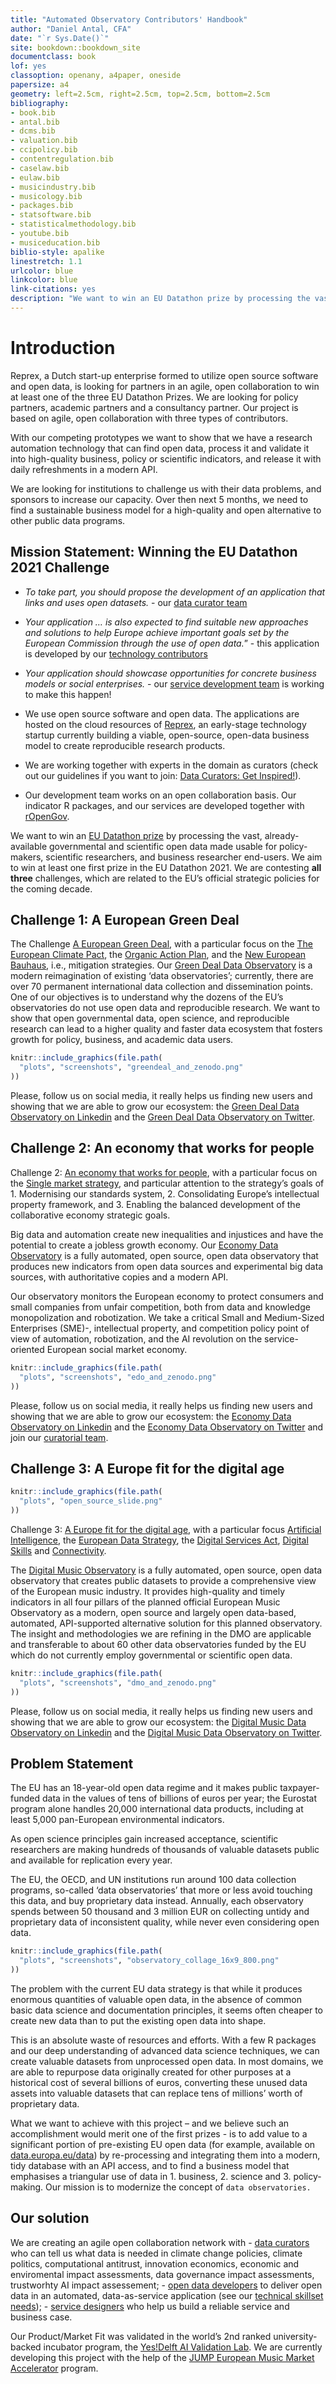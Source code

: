 ```yaml
--- 
title: "Automated Observatory Contributors' Handbook"
author: "Daniel Antal, CFA"
date: "`r Sys.Date()`"
site: bookdown::bookdown_site
documentclass: book
lof: yes
classoption: openany, a4paper, oneside
papersize: a4
geometry: left=2.5cm, right=2.5cm, top=2.5cm, bottom=2.5cm
bibliography:
- book.bib
- antal.bib
- dcms.bib
- valuation.bib
- ccipolicy.bib
- contentregulation.bib
- caselaw.bib
- eulaw.bib
- musicindustry.bib
- musicology.bib
- packages.bib
- statsoftware.bib
- statisticalmethodology.bib
- youtube.bib
- musiceducation.bib
biblio-style: apalike
linestretch: 1.1
urlcolor: blue
linkcolor: blue
link-citations: yes
description: "We want to win an EU Datathon prize by processing the vast, already available governmental and scientific open data made usable for policy-makers, scientific researchers, and business researcher end-users."
---
```


# Introduction {-}

Reprex, a Dutch start-up enterprise formed to utilize open source software and open data, is looking for partners in an agile, open collaboration to win at least one of the three EU Datathon Prizes. We are looking for policy partners, academic partners and a consultancy partner. Our project is based on agile, open collaboration with three types of contributors.

With our competing prototypes we want to show that we have a research automation technology that can find open data, process it and validate it into high-quality business, policy or scientific indicators, and release it with daily refreshments in a modern API.

We are looking for institutions to challenge us with their data problems, and sponsors to increase our capacity. Over then next 5 months, we need to find a sustainable business model for a high-quality and open alternative to other public data programs.

## Mission Statement: Winning the EU Datathon 2021 Challenge {-}

- *To take part, you should propose the development of an application that links and uses open datasets.* - our [data curator team](https://music.dataobservatory.eu/#contributors)

- *Your application ... is also expected to find suitable new approaches and solutions to help Europe achieve important goals set by the European Commission through the use of open data.*” - this application is developed by our [technology contributors](https://greendeal.dataobservatory.eu/#contributors)

- *Your application should showcase opportunities for concrete business models or social enterprises.* - our [service development team](https://economy.dataobservatory.eu/#contributors) is working to make this happen!

- We use open source software and open data. The applications are hosted on the cloud resources of [Reprex](#reprex), an early-stage technology startup currently building a viable, open-source, open-data business model to create reproducible research products.

- We are working together with experts in the domain as curators (check out our guidelines if you want to join: [Data Curators: Get Inspired!](https://curators.dataobservatory.eu/data-curators.html)).

- Our development team works on an open collaboration basis. Our indicator R packages, and our services are developed together with [rOpenGov](https://music.dataobservatory.eu/author/ropengov/).

We want to win an [EU Datathon prize](https://op.europa.eu/en/web/eudatathon) by processing the vast, already-available governmental and scientific open data made usable for policy-makers, scientific researchers, and business researcher end-users. We aim to win at least one first prize in the EU Datathon 2021. We are contesting **all three** challenges, which are related to the EU’s official strategic policies for the coming decade.

## Challenge 1: A European Green Deal {-}

The Challenge [A European Green Deal](https://ec.europa.eu/info/strategy/priorities-2019-2024/european-green-deal_en), with a particular focus on the [The European Climate Pact](https://ec.europa.eu/commission/presscorner/detail/en/ip_20_2323), the [Organic Action Plan](https://ec.europa.eu/info/food-farming-fisheries/farming/organic-farming/organic-action-plan_en), and the [New European Bauhaus](https://ec.europa.eu/commission/presscorner/detail/en/IP_21_111), i.e., mitigation strategies. Our [Green Deal Data Observatory](http://greendeal.dataobservatory.eu/) is a modern reimagination of existing ‘data observatories’; currently, there are over 70 permanent international data collection and dissemination points. One of our objectives is to understand why the dozens of the EU’s observatories do not use open data and reproducible research. We want to show that open governmental data, open science, and reproducible research can lead to a higher quality and faster data ecosystem that fosters growth for policy, business, and academic data users.

```r
knitr::include_graphics(file.path(
  "plots", "screenshots", "greendeal_and_zenodo.png"
))
```

Please, follow us on social media, it really helps us finding new users and showing that we are able to grow our ecosystem: the [Green Deal Data Observatory on Linkedin](https://www.linkedin.com/company/78556699) and the [Green Deal Data Observatory on Twitter](https://twitter.com/GreenDealObs).

## Challenge 2: An economy that works for people {-}

Challenge 2: [An economy that works for people](https://ec.europa.eu/info/strategy/priorities-2019-2024/economy-works-people_en#:~:text=Individuals%20and%20businesses%20in%20the,needs%20of%20the%20EU's%20citizens.), with a particular focus on the [Single market strategy](https://ec.europa.eu/info/strategy/priorities-2019-2024/economy-works-people/internal-market_en), and particular attention to the strategy’s goals of 1. Modernising our standards system, 2. Consolidating Europe’s intellectual property framework, and 3. Enabling the balanced development of the collaborative economy strategic goals.

Big data and automation create new inequalities and injustices and have the potential to create a jobless growth economy. Our [Economy Data Observatory](https://economy.dataobservatory.eu/) is a fully automated, open source, open data observatory that produces new indicators from open data sources and experimental big data sources, with authoritative copies and a modern API.

Our observatory monitors the European economy to protect consumers and small companies from unfair competition, both from data and knowledge monopolization and robotization. We take a critical Small and Medium-Sized Enterprises (SME)-, intellectual property, and competition policy point of view of automation, robotization, and the AI revolution on the service-oriented European social market economy.

```r
knitr::include_graphics(file.path(
  "plots", "screenshots", "edo_and_zenodo.png"
))
```

Please, follow us on social media, it really helps us finding new users and showing that we are able to grow our ecosystem: the [Economy Data Observatory on Linkedin](https://www.linkedin.com/company/78562153) and the [Economy Data Observatory on Twitter](https://twitter.com/GreenDealObs) and join our [curatorial team](#economy).

## Challenge 3: A Europe fit for the digital age {-}

```r
knitr::include_graphics(file.path(
  "plots", "open_source_slide.png"
))
```


Challenge 3: [A Europe fit for the digital age](https://ec.europa.eu/info/strategy/priorities-2019-2024/europe-fit-digital-age_en), with a particular focus [Artificial Intelligence](https://ec.europa.eu/info/strategy/priorities-2019-2024/europe-fit-digital-age/excellence-trust-artificial-intelligence_en), the [European Data Strategy](https://ec.europa.eu/info/strategy/priorities-2019-2024/europe-fit-digital-age/european-data-strategy_en), the [Digital Services Act](https://ec.europa.eu/info/strategy/priorities-2019-2024/europe-fit-digital-age/digital-services-act-ensuring-safe-and-accountable-online-environment_en), [Digital Skills](https://digital-strategy.ec.europa.eu/en/policies/digital-skills-and-jobs) and [Connectivity](https://digital-strategy.ec.europa.eu/en/policies/connectivity). 

The [Digital Music Observatory](https://music.dataobservatory.eu/) is a fully automated, open source, open data observatory that creates public datasets to provide a comprehensive view of the European music industry. It provides high-quality and timely indicators in all four pillars of the planned official European Music Observatory as a modern, open source and largely open data-based, automated, API-supported alternative solution for this planned observatory. The insight and methodologies we are refining in the DMO are applicable and transferable to about 60 other data observatories funded by the EU which do not currently employ governmental or scientific open data.

```r
knitr::include_graphics(file.path(
  "plots", "screenshots", "dmo_and_zenodo.png"
))
```


Please, follow us on social media, it really helps us finding new users and showing that we are able to grow our ecosystem: the [Digital Music Data Observatory on Linkedin](https://www.linkedin.com/company/reprexbv/) and the [Digital Music Data Observatory on Twitter](https://twitter.com/dataandlyrics).

## Problem Statement {-}

The EU has an 18-year-old open data regime and it makes public taxpayer-funded data in the values of tens of billions of euros per year; the Eurostat program alone handles 20,000 international data products, including at least 5,000 pan-European environmental indicators.

As open science principles gain increased acceptance, scientific researchers are making hundreds of thousands of valuable datasets public and available for replication every year.

The EU, the OECD, and UN institutions run around 100 data collection programs, so-called ‘data observatories’ that more or less avoid touching this data, and buy proprietary data instead. Annually, each observatory spends between 50 thousand and 3 million EUR on collecting untidy and proprietary data of inconsistent quality, while never even considering open data.


```r
knitr::include_graphics(file.path(
  "plots", "screenshots", "observatory_collage_16x9_800.png"
))
```


The problem with the current EU data strategy is that while it produces enormous quantities of valuable open data, in the absence of common basic data science and documentation principles, it seems often cheaper to create new data than to put the existing open data into shape.

This is an absolute waste of resources and efforts. With a few R packages and our deep understanding of advanced data science techniques, we can create valuable datasets from unprocessed open data. In most domains, we are able to repurpose data originally created for other purposes at a historical cost of several billions of euros, converting these unused data assets into valuable datasets that can replace tens of millions’ worth of proprietary data.

What we want to achieve with this project – and we believe such an accomplishment would merit one of the first prizes - is to add value to a significant portion of pre-existing EU open data (for example, available on [data.europa.eu/data](https://data.europa.eu/data/)) by re-processing and integrating them into a modern, tidy database with an API access, and to find a business model that emphasises a triangular use of data in 1. business, 2. science and 3. policy-making. Our mission is to modernize the concept of `data observatories.`

## Our solution {-}

We are creating an agile open collaboration network with 
    - [data curators](#data-curators) who can tell us what data is needed in climate change policies, climate politics, computational antitrust, innovation economics, economic and enviromental impact assessments, data governance impact assessments, trustworhty AI impact assessement;
    - [open data developers](#tech) to deliver open data in an automated, data-as-service application (see our [technical skillset needs](#service-flow)); 
    - [service designers](#service) who help us build a reliable service and business case.

Our Product/Market Fit was validated in the world’s 2nd ranked university-backed incubator program, the [Yes!Delft AI Validation Lab](https://music.dataobservatory.eu/post/2020-09-25-yesdelft-validation/). We are currently developing this project with the help of the [JUMP European Music Market Accelerator](https://www.jumpmusic.eu/fellow2021/automated-music-observatory/) program.
